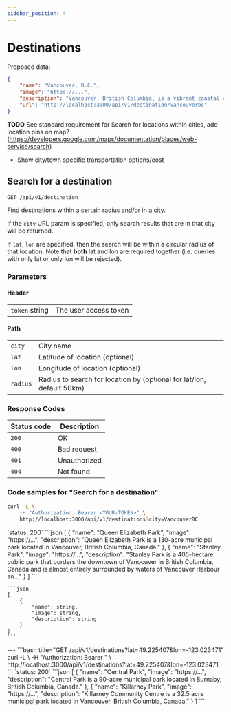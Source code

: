 ```yaml
---
sidebar_position: 4
---
```



# Destinations
Proposed data:
```json
{
    "name": "Vancouver, B.C.",
    "image": "https://...",
    "description": "Vancouver, British Columbia, is a vibrant coastal city…",
    "url": "http://localhost:3000/api/v1/destination/vancouverbc"
}
```

**TODO** See standard requirement for Search for locations within cities, add location pins on map? (https://developers.google.com/maps/documentation/places/web-service/search)
- Show city/town specific transportation options/cost


## Search for a destination
`GET /api/v1/destination`

Find destinations within a certain radius and/or in a city.

If the `city` URL param is specified, only search results that are in that city will be returned.

If `lat`, `lon` are specified, then the search will be within a circular radius of that location.
Note that **both** lat and lon are required together (i.e. queries with only lat or only lon will be rejected).

### Parameters

#### Header
| | |
|-|-|
| `token` string | The user access token |

#### Path
| | |
|-|-|
| `city` | City name |
| `lat`  | Latitude of location (optional) |
| `lon`  | Longitude of location (optional)|
| `radius` | Radius to search for location by (optional for lat/lon, default 50km) |

### Response Codes
| Status code | Description |
| ----------- | ----------- |
| `200` | OK |
| `400` | Bad request |
| `401` | Unauthorized |
| `404` | Not found |

### Code samples for "Search for a destination"

```bash title="GET /api/v1/destinations?city=VancouverBC"
curl -L \
    -H "Authorization: Bearer <YOUR-TOKEN>" \
    http://localhost:3000/api/v1/destinations?city=VancouverBC
```

<Tabs className="response-examples">
  <TabItem value="example" label="Example response" default>
    `status: 200`
    ```json
   [
        {
            "name": "Queen Elizabeth Park",
            "image": "https://...",
            "description": "Queen Elizabeth Park is a 130-acre municipal park located in Vancouver, British Columbia, Canada."
        },
        {
            "name": "Stanley Park",
            "image": "https://...",
            "description": "Stanley Park is a 405-hectare public park that borders the downtown of Vanocuver in British Columbia, Canada and is almost entirely surrounded by waters of Vancouver Harbour an..."
        }
   ]
    ```

  </TabItem>
  <TabItem value="schema" label="Response schema">

    ```json
    [
        {
            "name": string,
            "image": string,
            "description": string
        }
    ]
    ```

  </TabItem>
</Tabs>
---
```bash title="GET /api/v1/destinations?lat=49.225407&lon=-123.023471"
curl -L \
    -H "Authorization: Bearer <YOUR-TOKEN>" \
    http://localhost:3000/api/v1/destinations?lat=49.225407&lon=-123.023471
```
<Tabs className="response-examples">
  <TabItem value="example" label="Example response" default>
    `status: 200`
    ```json
   [
        {
            "name": "Central Park",
            "image": "https://...",
            "description": "Central Park is a 90-acre municipal park located in Burnaby, British Columbia, Canada."
        },
        {
            "name": "Killarney Park",
            "image": "https://...",
            "description": "Killarney Community Centre is a 32.5 acre municipal park located in Vancouver, British Columbia, Canada."
        }
   ]
    ```

  </TabItem>
</Tabs>
